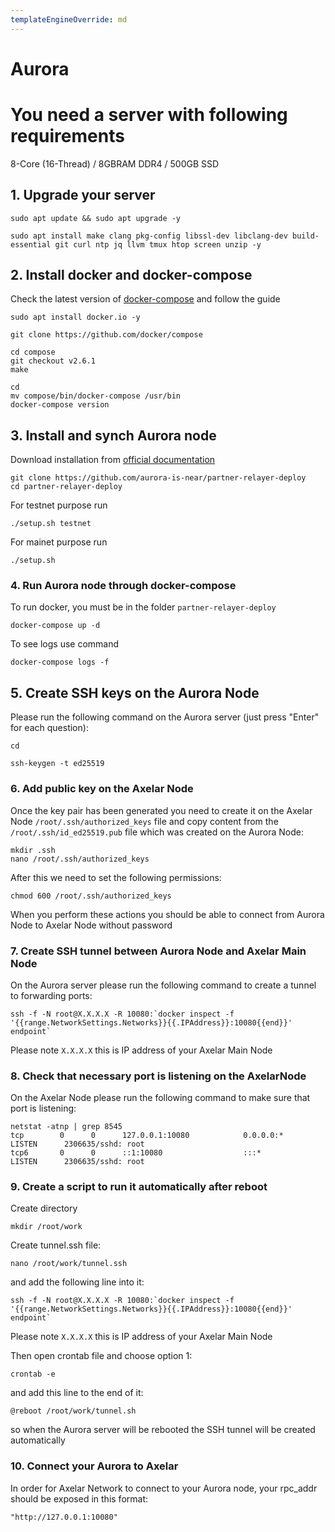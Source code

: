 ```yaml
---
templateEngineOverride: md
---
```


# Aurora

# You need a server with following requirements

8-Core (16-Thread) / 8GBRAM DDR4 / 500GB SSD

## 1. Upgrade your server

```
sudo apt update && sudo apt upgrade -y
```

```
sudo apt install make clang pkg-config libssl-dev libclang-dev build-essential git curl ntp jq llvm tmux htop screen unzip -y
```

## 2. Install docker and docker-compose

Check the latest version of [docker-compose](https://github.com/docker/compose) and follow the guide

```
sudo apt install docker.io -y
```

```
git clone https://github.com/docker/compose
```

```
cd compose
git checkout v2.6.1
make
```

```
cd
mv compose/bin/docker-compose /usr/bin
docker-compose version
```

## 3. Install and synch Aurora node

Download installation from [official documentation](https://github.com/aurora-is-near/partner-relayer-deploy)

```
git clone https://github.com/aurora-is-near/partner-relayer-deploy
cd partner-relayer-deploy
```

For testnet purpose run

```
./setup.sh testnet
```

For mainet purpose run

```
./setup.sh
```

### 4. Run Aurora node through docker-compose

To run docker, you must be in the folder `partner-relayer-deploy`

```
docker-compose up -d
```

To see logs use command

```
docker-compose logs -f
```

## 5. Create SSH keys on the Aurora Node

Please run the following command on the Aurora server (just press "Enter" for each question):

```
cd
```

```
ssh-keygen -t ed25519
```

### 6. Add public key on the Axelar Node

Once the key pair has been generated you need to create it on the Axelar Node `/root/.ssh/authorized_keys` file and copy content from the `/root/.ssh/id_ed25519.pub` file which was created on the Aurora Node:

```
mkdir .ssh
nano /root/.ssh/authorized_keys
```

After this we need to set the following permissions:

```
chmod 600 /root/.ssh/authorized_keys
```

When you perform these actions you should be able to connect from Aurora Node to Axelar Node without password

### 7. Create SSH tunnel between Aurora Node and Axelar Main Node

On the Aurora server please run the following command to create a tunnel to forwarding ports:

```
ssh -f -N root@X.X.X.X -R 10080:`docker inspect -f '{{range.NetworkSettings.Networks}}{{.IPAddress}}:10080{{end}}' endpoint`
```

Please note `X.X.X.X` this is IP address of your Axelar Main Node

### 8. Check that necessary port is listening on the AxelarNode

On the Axelar Node please run the following command to make sure that port is listening:

```
netstat -atnp | grep 8545
tcp        0      0      127.0.0.1:10080            0.0.0.0:*               LISTEN      2306635/sshd: root
tcp6       0      0      ::1:10080                  :::*                    LISTEN      2306635/sshd: root
```

### 9. Create a script to run it automatically after reboot

Create directory

```
mkdir /root/work
```

Create tunnel.ssh file:

```
nano /root/work/tunnel.ssh
```

and add the following line into it:

```
ssh -f -N root@X.X.X.X -R 10080:`docker inspect -f '{{range.NetworkSettings.Networks}}{{.IPAddress}}:10080{{end}}' endpoint`
```

Please note `X.X.X.X` this is IP address of your Axelar Main Node

Then open crontab file and choose option 1:

```
crontab -e
```

and add this line to the end of it:

```
@reboot /root/work/tunnel.sh
```

so when the Aurora server will be rebooted the SSH tunnel will be created automatically

### 10. Connect your Aurora to Axelar

In order for Axelar Network to connect to your Aurora node, your rpc_addr should be exposed in this format:

`"http://127.0.0.1:10080"`
